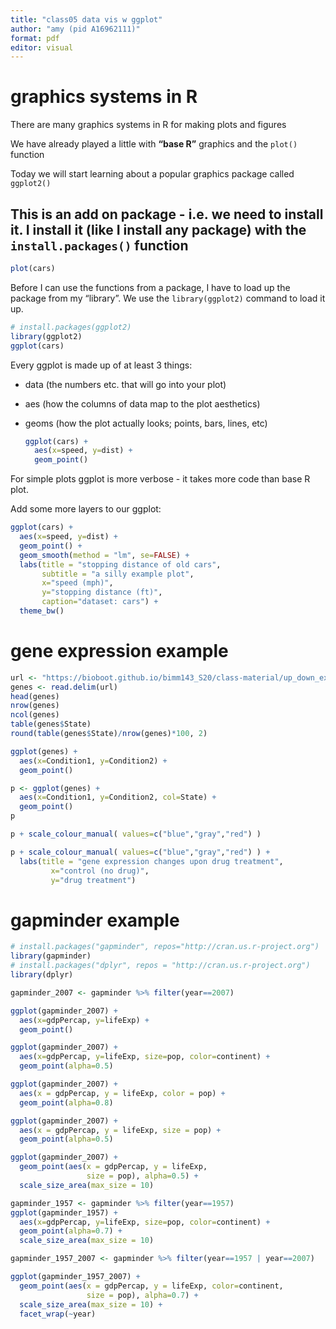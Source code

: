 ```yaml
---
title: "class05 data vis w ggplot"
author: "amy (pid A16962111)"
format: pdf
editor: visual
---
```


# graphics systems in R

There are many graphics systems in R for making plots and figures

We have already played a little with **"base R"** graphics and the `plot()` function

Today we will start learning about a popular graphics package called `ggplot2()`

This is an add on package - i.e. we need to install it. I install it (like I install any package) with the `install.packages()` function
---

```r
plot(cars)
```

Before I can use the functions from a package, I have to load up the package from my "library". We use the `library(ggplot2)` command to load it up.

```r
# install.packages(ggplot2)
library(ggplot2)
ggplot(cars)
```

Every ggplot is made up of at least 3 things:

-   data (the numbers etc. that will go into your plot)

-   aes (how the columns of data map to the plot aesthetics)

-   geoms (how the plot actually looks; points, bars, lines, etc)

    ```r
    ggplot(cars) +
      aes(x=speed, y=dist) +
      geom_point()
    ```

For simple plots ggplot is more verbose - it takes more code than base R plot.

Add some more layers to our ggplot:

```r
ggplot(cars) +
  aes(x=speed, y=dist) +
  geom_point() +
  geom_smooth(method = "lm", se=FALSE) +
  labs(title = "stopping distance of old cars", 
       subtitle = "a silly example plot",
       x="speed (mph)",
       y="stopping distance (ft)",
       caption="dataset: cars") +
  theme_bw()

```

# gene expression example

```r
url <- "https://bioboot.github.io/bimm143_S20/class-material/up_down_expression.txt"
genes <- read.delim(url)
head(genes)
nrow(genes)
ncol(genes)
table(genes$State)
round(table(genes$State)/nrow(genes)*100, 2)
```

```r
ggplot(genes) + 
  aes(x=Condition1, y=Condition2) +
  geom_point()
```

```r
p <- ggplot(genes) + 
  aes(x=Condition1, y=Condition2, col=State) +
  geom_point()
p
```

```r
p + scale_colour_manual( values=c("blue","gray","red") )
```

```r
p + scale_colour_manual( values=c("blue","gray","red") ) +
  labs(title = "gene expression changes upon drug treatment",
         x="control (no drug)",
         y="drug treatment")
```

# gapminder example

```r
# install.packages("gapminder", repos="http://cran.us.r-project.org")
library(gapminder)
# install.packages("dplyr", repos = "http://cran.us.r-project.org")
library(dplyr)

gapminder_2007 <- gapminder %>% filter(year==2007)
```

```r
ggplot(gapminder_2007) +
  aes(x=gdpPercap, y=lifeExp) +
  geom_point()
```

```r
ggplot(gapminder_2007) +
  aes(x=gdpPercap, y=lifeExp, size=pop, color=continent) +
  geom_point(alpha=0.5)
```

```r
ggplot(gapminder_2007) + 
  aes(x = gdpPercap, y = lifeExp, color = pop) +
  geom_point(alpha=0.8)
```

```r
ggplot(gapminder_2007) + 
  aes(x = gdpPercap, y = lifeExp, size = pop) +
  geom_point(alpha=0.5)
```

```r
ggplot(gapminder_2007) + 
  geom_point(aes(x = gdpPercap, y = lifeExp,
                 size = pop), alpha=0.5) + 
  scale_size_area(max_size = 10)
```

```r
gapminder_1957 <- gapminder %>% filter(year==1957)
ggplot(gapminder_1957) +
  aes(x=gdpPercap, y=lifeExp, size=pop, color=continent) +
  geom_point(alpha=0.7) +
  scale_size_area(max_size = 10) 
```

```r
gapminder_1957_2007 <- gapminder %>% filter(year==1957 | year==2007)

ggplot(gapminder_1957_2007) + 
  geom_point(aes(x = gdpPercap, y = lifeExp, color=continent,
                 size = pop), alpha=0.7) + 
  scale_size_area(max_size = 10) +
  facet_wrap(~year)
```
